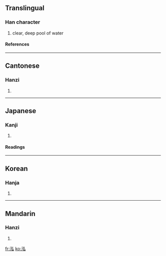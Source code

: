 ==Translingual==
===Han character===
{{Han char|rn=85|rad=水|as=05|sn=8|four=3213<sub>0</sub>|canj=水弓戈 (ENI), X水弓戈 (XENI)}}
# clear, deep pool of water
====References====
{{Han ref|kx=0616.090|dkj=17288|dj=1009.210|hdz=31597.020|uh=6CD3|ud=27859|bh=AA6C|bd=43628}}

----
==Cantonese==
===Hanzi===
{{yue-hanzi|jyut=|y=wang4}}
# {{defn|Cantonese}}

----
==Japanese==
===Kanji===
{{ja-kanji|grade=|rs=水05}}
# {{defn|Japanese}} 
====Readings====
{{ja-readings|on=[[おう]] (ō)|kun=[[ふかい]] (fukai)}}

----
==Korean==
===Hanja===
{{ko-hanja|hangeul=홍|eumhun=|rv=hong|mr=hong|y=hong}}
# {{defn|Korean}}

----
==Mandarin==
===Hanzi===
{{cmn-hanzi|pin=[[hóng]] ([[hong2]])|wg=hung<sup>2</sup>}}
# {{defn|Mandarin}}

[[fr:泓]]
[[ko:泓]]